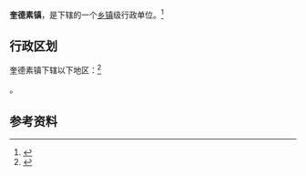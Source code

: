 {{中国乡级行政区|21/13/22/112/000}}

'''奎德素镇'''，是{{PRC admin/fullname|21/13/22/112/000|3}}下辖的一个[[乡镇|乡镇]]级行政单位。<ref>{{PRC admin/ref sgc|{{PRC admin/parent|21/13/22/112/000}}}}</ref>

== 行政区划 ==

奎德素镇下辖以下地区：<ref>{{PRC admin/ref sgc|21/13/22/112/000}}</ref>

{{PRC admin/children|21/13/22/112/000}}。

== 参考资料 ==

{{reflist}}

{{辽宁行政区划小作品}}
{{PRC admin/navcat|21/13/22/112/000}}